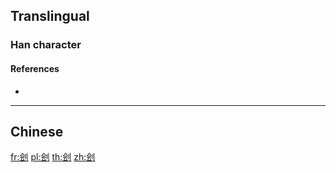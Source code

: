 {{also|劊}}
==Translingual==

===Han character===
{{Han char|rn=18|rad=刀|as=06|sn=8|four=|canj=OILN|ids=⿰会刂}}

====References====
* {{Han ref|kx=0139.251|dkj=01988|dj=0317.030|hdz=10336.060|uh=523D|ud=21053}}

----

==Chinese==
{{zh-see|劊}}

[[fr:刽]]
[[pl:刽]]
[[th:刽]]
[[zh:刽]]